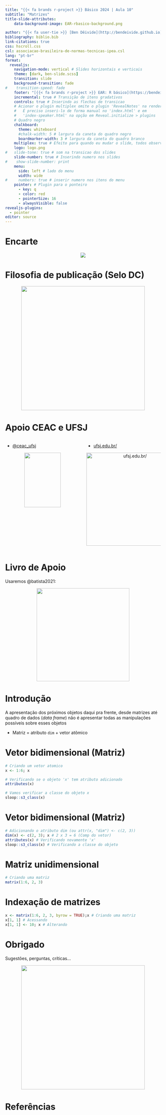 ```yaml
---
title: "{{< fa brands r-project >}} Básico 2024 | Aula 10"
subtitle: "Matrizes"
title-slide-attributes:
    data-background-image: EAR-rbasico-background.png

author: "{{< fa user-tie >}} [Ben Dêivide](http://bendeivide.github.io) | {{< fa school >}} [UFSJ](https://www.ufsj.edu.br/)"
bibliography: biblio.bib
link-citations: true
css: hscroll.css
csl: associacao-brasileira-de-normas-tecnicas-ipea.csl
lang: "pt-br"
format: 
  revealjs:
    navigation-mode: vertical # Slides horizontais e verticais
    theme: [dark, ben-slide.scss]
    transition: slide
    background-transition: fade
#    transition-speed: fade
    footer: "[{{< fa brands r-project >}} EAR: R básico](https://bendeivide.github.io/courses/ear/) | <https://bendeivide.github.io/>" # Rodapé
    incremental: true # Transição de itens gradativos
    controls: true # Inserindo as flechas de transicao
    # Acionar o plugin multiplex omite o plugin 'RevealNotes' na renderização final.
    #   É preciso inseri-lo de forma manual no 'index.html' e em 
    #   'index-speaker.html' na opção em Reveal.initialize > plugins
    # Quadro negro
    chalkboard:
      theme: whiteboard
      #chalk-width: 5 # largura da caneta do quadro negro
      boardmarker-width: 3 # largura da caneta do quadro branco
    multiplex: true # Efeito para quando eu mudar o slide, todos observarao mudando em seus browsers tbm
    logo: logo.png
#   slide-tone: true # som na transicao dos slides
    slide-number: true # Inserindo numero nos slides
#    show-slide-number: print
    menu:
      side: left # lado do menu
      width: wide
#     numbers: true # inserir numero nos itens do menu
    pointer: # Plugin para o ponteiro
      - key: q
      - color: red
      - pointerSize: 16
      - alwaysVisible: false
revealjs-plugins:
  - pointer
editor: source
---
```


# Encarte {background-image="EAR-rbasico-background-02.png"}

<center>

![](EAR-rbasico.png) 

</center>

# Filosofia de publicação (Selo DC) {background-image="EAR-rbasico-background-02.png"}

<a href="https://bendeivide.github.io/dc/" target="_blank" style="text-align: center;">

<img src="SeloDC-branco.png" width = "400">

</a>

# Apoio CEAC e UFSJ {background-image="EAR-rbasico-background-02.png"}

:::: {.columns}

::: {.column width="50%"}

::: {.nonincremental}

- <i class="fab fa-instagram"></i> [\@ceac_ufsj](https://www.instagram.com/ceac_ufsj/)

:::

<center>  
![](ceac.png){width="70%"}
</center>

:::

::: {.column width="50%"}

::: {.nonincremental}

- [ufsj.edu.br/](ufsj.edu.br/)

:::



<center>

<img src="ufsj.png" title="ufsj.edu.br/" width = "300">

</center>

:::

::::

# Livro de Apoio {background-image="EAR-rbasico-background-02.png"}

Usaremos @batista2021:

<a href="https://bendeivide.github.io/books/eambr01/" target="_blank" style="text-align: center;">

<img src="hardcover01.png" width="300"/>

</a>

# Introdução {background-image="EAR-rbasico-background-02.png"}

A apresentação dos próximos objetos daqui pra frente, desde matrizes até quadro de dados (*data frame*) não é apresentar todas as manipulações possíveis sobre esses objetos

-   Matriz = atributo `dim` + vetor atômico

# Vetor bidimensional (Matriz) {background-image="EAR-rbasico-background-02.png"}

```r
# Criando um vetor atomico
x <- 1:6; x

# Verificando se o objeto 'x' tem atributo adicionado
attributes(x)

# Vamos verificar a classe do objeto x
sloop::s3_class(x)
```

# Vetor bidimensional (Matriz) {background-image="EAR-rbasico-background-02.png"}

```r
# Adicionando o atributo dim (ou attr(x, "dim") <- c(2, 3))
dim(x) <- c(2, 3); x # 2 x 3 = 6 (Comp do vetor)
attributes(x) # Verificando novamente 'x'
sloop::s3_class(x) # Verificando a classe do objeto
```

# Matriz unidimensional {background-image="EAR-rbasico-background-02.png"}

```r
# Criando uma matriz
matrix(1:6, 2, 3)
```

# Indexação de matrizes {background-image="EAR-rbasico-background-02.png"}

```r
x <- matrix(1:6, 2, 3, byrow = TRUE);x # Criando uma matriz
x[1, 1] # Acessando
x[1, 1] <- 10; x # Alterando
```

# Obrigado {background-image="EAR-rbasico-background-02.png"}

Sugestões, perguntas, críticas...

<a href="https://bendeivide.github.io/courses/ear/rbasico/" target="_blank" style="text-align: center;">

<img src="EAR-rbasico02.png" width="400"/>

</a>

# Referências {background-image="EAR-rbasico-background-02.png"}
